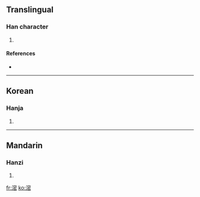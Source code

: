 ==Translingual==

===Han character===
{{Han char|rn=85|rad=水|as=11|sn=14|four=3317<sub>3</sub>|canj=水十心山 (EJPU), X水十心山 (XEJPU)}}

# {{defn|Han|sort=水11}}

====References====
* {{Han ref|kx=0644.040|dkj=18085|dj=1051.170|hdz=31731.040|uh=6EF5|ud=28405|bh=E26D|bd=57965}}

----

==Korean==

===Hanja===
{{ko-hanja|hangeul=밀|eumhun=|rv=mil|mr=mil|y=mil}}

# {{defn|Korean|sort=水11}}

----

==Mandarin==

===Hanzi===
{{cmn-hanzi|pin=[[mì]] ([[mi4]])|wg=mi<sup>4</sup>}}

# {{defn|Mandarin|sort=水11}}

[[fr:滵]]
[[ko:滵]]